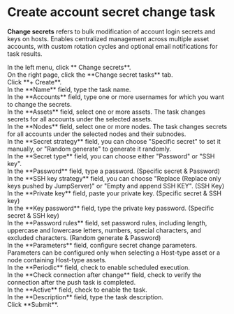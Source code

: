 # Create account secret change task <Icon name="xpack-lg" />

**Change secrets** refers to bulk modification of account login secrets and keys on hosts. Enables centralized management across multiple asset accounts, with custom rotation cycles and optional email notifications for task results.

<Steps>

<div>
<Nav name="pam" />
</div>

<div>
In the left menu, click **<Icon name="ChangePassword" /> Change secrets**.
</div>

<div>
On the right page, click the **Change secret tasks** tab.
</div>

<div>
Click **+ Create**.
</div>

<div>
In the **Name** field, type the task name.
</div>

<div> 
In the **Accounts** field, type one or more usernames for which you want to change the secrets.
</div>

<div>
In the **Assets** field, select one or more assets. The task changes secrets for all accounts under the selected assets.
</div>

<div>
In the **Nodes** field, select one or more nodes. The task changes secrets for all accounts under the selected nodes and their subnodes.
</div>

<div>
In the **Secret strategy** field, you can choose "Specific secret" to set it manually, or "Random generate" to generate it randomly.
</div>

<div>
In the **Secret type** field, you can choose either "Password" or "SSH key".
</div>

<div>
In the **Password** field, type a password. (Specific secret & Password) 
</div>


<div>
In the **SSH key strategy** field, you can choose "Replace (Replace only keys pushed by JumpServer)" or "Empty and append SSH KEY". (SSH Key)
</div>

<div>
In the **Private key** field, paste your private key. (Specific secret & SSH key)
</div>

<div>
In the **Key password** field, type the private key password. (Specific secret & SSH key)
</div>

<div>
In the **Password rules** field, set password rules, including length, uppercase and lowercase letters, numbers, special characters, and excluded characters. (Random generate & Password) 
</div>

<div>
In the **Parameters** field, configure secret change parameters.
<Alert type="note">
Parameters can be configured only when selecting a Host-type asset or a node containing Host-type assets.
</Alert>
</div>

<div>
In the **Periodic** field, check to enable scheduled execution.
</div>

<div>
In the **Check connection after change** field, check to verify the connection after the push task is completed.
</div>

<div>
In the **Active** field, check to enable the task.
</div>

<div>
In the **Description** field, type the task description.
</div>
    
<div>
Click **Submit**.
</div>

</Steps>